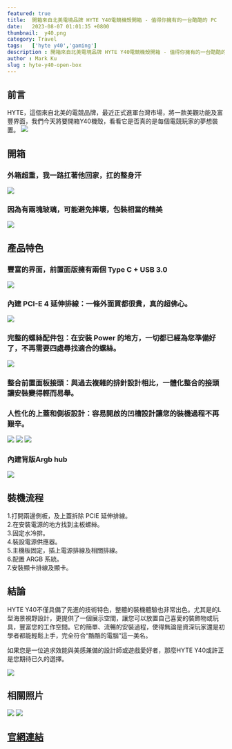 ```yaml
---
featured: true
title:  開箱來自北美電境品牌 HYTE Y40電競機殼開箱 - 值得你擁有的一台酷酷的 PC
date:   2023-08-07 01:01:35 +0800
thumbnail:  y40.png
category: Travel
tags:   ['hyte y40','gaming']
description : 開箱來自北美電境品牌 HYTE Y40電競機殼開箱 - 值得你擁有的一台酷酷的 PC
author : Mark Ku
slug : hyte-y40-open-box
--- 
```


## 前言
HYTE，這個來自北美的電競品牌，最近正式進軍台灣市場，將一款美觀功能及富豐界面，我們今天將要開箱Y40機殼，看看它是否真的是每個電競玩家的夢想裝置。
![](https://i.imgur.com/9IOZ7JE.png)

## 開箱
### 外箱超重，我一路扛著他回家，扛的整身汗
![](https://i.imgur.com/pE6VcqD.png)
### 因為有兩塊玻璃，可能避免摔壞，包裝相當的精美
![](https://i.imgur.com/v2UsIeR.jpg)

## 產品特色
### 豐富的界面，前置面版擁有兩個 Type C + USB 3.0
![](https://i.imgur.com/ZWPJMBi.png)

### 內建 PCI-E 4 延伸排線：一條外面買都很貴，真的超佛心。
![](https://i.imgur.com/Pb9r0Aw.png)
### 完整的螺絲配件包：在安裝 Power 的地方，一切都已經為您準備好了，不再需要四處尋找適合的螺絲。
![](https://i.imgur.com/uZgpbLh.jpg)

### 整合前置面板接頭：與過去複雜的排針設計相比，一體化整合的接頭讓安裝變得輕而易舉。
### 人性化的上蓋和側板設計：容易開啟的凹槽設計讓您的裝機過程不再艱辛。
![](https://i.imgur.com/0LeJ4br.jpg)
![](https://i.imgur.com/VX4xPJP.jpg)
![](https://i.imgur.com/44RP6Wf.jpg)
### 內建背版Argb hub 
![](https://i.imgur.com/ooXSbxK.jpg)


## 裝機流程
1.打開兩邊側板，及上蓋拆除 PCIE 延伸排線。  
2.在安裝電源的地方找到主板螺絲。  
3.固定水冷排。  
4.裝設電源供應器。  
5.主機板固定，插上電源排線及相關排線。  
6.配置 ARGB 系統。  
7.安裝顯卡排線及顯卡。  

## 結論
HYTE Y40不僅具備了先進的技術特色，整體的裝機體驗也非常出色。尤其是的L型海景視野設計，更提供了一個展示空間，讓您可以放置自己喜愛的裝飾物或玩具，豐富您的工作空間。它的簡單、流暢的安裝過程，使得無論是資深玩家還是初學者都能輕鬆上手，完全符合“酷酷的電腦”這一美名。

如果您是一位追求效能與美感兼備的設計師或遊戲愛好者，那麼HYTE Y40或許正是您期待已久的選擇。

![](https://i.imgur.com/646ZXOW.jpg)

## 相關照片
![](https://i.imgur.com/Xi9L0cm.jpg)
![](https://i.imgur.com/RjT3uGR.jpg)

## [官網連結](https://hyte.com/store/y40?v=133)



